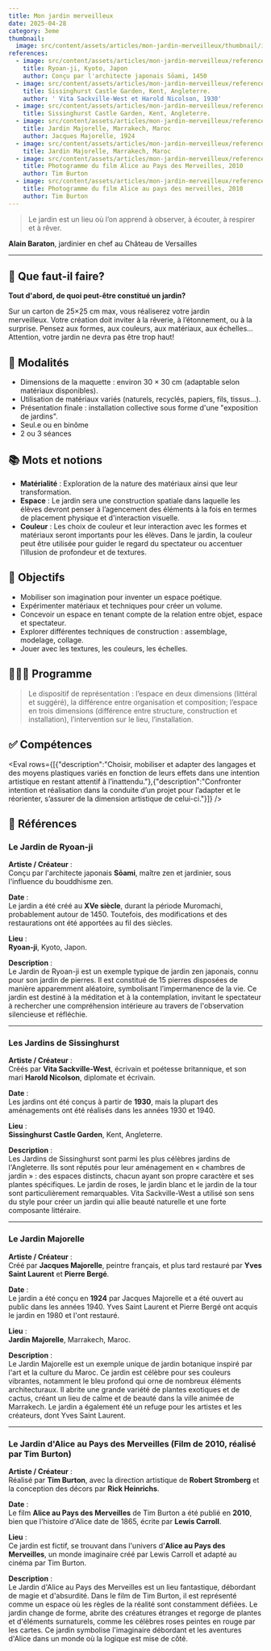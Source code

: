 ```yaml
---
title: Mon jardin merveilleux
date: 2025-04-28
category: 3eme
thumbnail:
  image: src/content/assets/articles/mon-jardin-merveilleux/thumbnail/image.jpeg
references:
  - image: src/content/assets/articles/mon-jardin-merveilleux/references/0/image.jpeg
    title: Ryoan-ji, Kyoto, Japon
    author: Conçu par l'architecte japonais Sōami, 1450
  - image: src/content/assets/articles/mon-jardin-merveilleux/references/1/image.jpeg
    title: Sissinghurst Castle Garden, Kent, Angleterre.
    author: ' Vita Sackville-West et Harold Nicolson, 1930'
  - image: src/content/assets/articles/mon-jardin-merveilleux/references/2/image.jpeg
    title: Sissinghurst Castle Garden, Kent, Angleterre.
  - image: src/content/assets/articles/mon-jardin-merveilleux/references/3/image.jpeg
    title: Jardin Majorelle, Marrakech, Maroc
    author: Jacques Majorelle, 1924
  - image: src/content/assets/articles/mon-jardin-merveilleux/references/4/image.jpeg
    title: Jardin Majorelle, Marrakech, Maroc
  - image: src/content/assets/articles/mon-jardin-merveilleux/references/5/image.jpeg
    title: Photogramme du film Alice au Pays des Merveilles, 2010
    author: Tim Burton
  - image: src/content/assets/articles/mon-jardin-merveilleux/references/6/image.jpg
    title: Photogramme du film Alice au pays des merveilles, 2010
    author: Tim Burton
---
```

> Le jardin est un lieu où l’on apprend à observer, à écouter, à respirer et à rêver.

&#x20;**Alain Baraton**, jardinier en chef au Château de Versailles

---

## **🤨 Que faut-il faire?**

**Tout d'abord, de quoi peut-être constitué un jardin?**&#x20;

Sur un carton de 25×25 cm max, vous réaliserez votre jardin merveilleux. Votre création doit inviter à la rêverie, à l’étonnement, ou à la surprise. Pensez aux formes, aux couleurs, aux matériaux, aux échelles… Attention, votre jardin ne devra pas être trop haut!

## **🧐 Modalités**

* Dimensions de la maquette : environ 30 × 30 cm (adaptable selon matériaux disponibles).
* Utilisation de matériaux variés (naturels, recyclés, papiers, fils, tissus...).
* Présentation finale : installation collective sous forme d'une "exposition de jardins".
* Seul.e ou en binôme 
* 2 ou 3 séances

## **📚 Mots et notions**

* **Matérialité** : Exploration de la nature des matériaux ainsi que leur transformation.
* **Espace** : Le jardin sera une construction spatiale dans laquelle les élèves devront penser à l’agencement des éléments à la fois en termes de placement physique et d'interaction visuelle.
* **Couleur** : Les choix de couleur et leur interaction avec les formes et matériaux seront importants pour les élèves. Dans le jardin, la couleur peut être utilisée pour guider le regard du spectateur ou accentuer l’illusion de profondeur et de textures.

## 🏁 Objectifs

* Mobiliser son imagination pour inventer un espace poétique.
* Expérimenter matériaux et techniques pour créer un volume.
* Concevoir un espace en tenant compte de la relation entre objet, espace et spectateur.
* Explorer différentes techniques de construction : assemblage, modelage, collage.
* Jouer avec les textures, les couleurs, les échelles.

## 👩🏼‍🏫 Programme

> Le dispositif de représentation : l’espace en deux dimensions (littéral et suggéré), la différence entre organisation et composition; l’espace en trois dimensions (différence entre structure, construction et installation), l’intervention sur le lieu, l’installation.

## ✅ Compétences

<Eval rows={[{"description":"Choisir, mobiliser et adapter des langages et des moyens plastiques variés en fonction de leurs effets dans une intention artistique en restant attentif à l’inattendu."},{"description":"Confronter intention et réalisation dans la conduite d’un projet pour l’adapter et le réorienter, s’assurer de la dimension artistique de celui-ci."}]} />

## 👀 Références

### **Le Jardin de Ryoan-ji**

**Artiste / Créateur** :\
Conçu par l'architecte japonais **Sōami**, maître zen et jardinier, sous l'influence du bouddhisme zen.

**Date** :\
Le jardin a été créé au **XVe siècle**, durant la période Muromachi, probablement autour de 1450. Toutefois, des modifications et des restaurations ont été apportées au fil des siècles.

**Lieu** :\
**Ryoan-ji**, Kyoto, Japon.

**Description** :\
Le Jardin de Ryoan-ji est un exemple typique de jardin zen japonais, connu pour son jardin de pierres. Il est constitué de 15 pierres disposées de manière apparemment aléatoire, symbolisant l’impermanence de la vie. Ce jardin est destiné à la méditation et à la contemplation, invitant le spectateur à rechercher une compréhension intérieure au travers de l'observation silencieuse et réfléchie.

---

### **Les Jardins de Sissinghurst**

**Artiste / Créateur** :\
Créés par **Vita Sackville-West**, écrivain et poétesse britannique, et son mari **Harold Nicolson**, diplomate et écrivain.

**Date** :\
Les jardins ont été conçus à partir de **1930**, mais la plupart des aménagements ont été réalisés dans les années 1930 et 1940.

**Lieu** :\
**Sissinghurst Castle Garden**, Kent, Angleterre.

**Description** :\
Les Jardins de Sissinghurst sont parmi les plus célèbres jardins de l'Angleterre. Ils sont réputés pour leur aménagement en « chambres de jardin » : des espaces distincts, chacun ayant son propre caractère et ses plantes spécifiques. Le jardin de roses, le jardin blanc et le jardin de la tour sont particulièrement remarquables. Vita Sackville-West a utilisé son sens du style pour créer un jardin qui allie beauté naturelle et une forte composante littéraire.

---

### **Le Jardin Majorelle**

**Artiste / Créateur** :\
Créé par **Jacques Majorelle**, peintre français, et plus tard restauré par **Yves Saint Laurent** et **Pierre Bergé**.

**Date** :\
Le jardin a été conçu en **1924** par Jacques Majorelle et a été ouvert au public dans les années 1940. Yves Saint Laurent et Pierre Bergé ont acquis le jardin en 1980 et l'ont restauré.

**Lieu** :\
**Jardin Majorelle**, Marrakech, Maroc.

**Description** :\
Le Jardin Majorelle est un exemple unique de jardin botanique inspiré par l'art et la culture du Maroc. Ce jardin est célèbre pour ses couleurs vibrantes, notamment le bleu profond qui orne de nombreux éléments architecturaux. Il abrite une grande variété de plantes exotiques et de cactus, créant un lieu de calme et de beauté dans la ville animée de Marrakech. Le jardin a également été un refuge pour les artistes et les créateurs, dont Yves Saint Laurent.

---

### **Le Jardin d'Alice au Pays des Merveilles** (Film de 2010, réalisé par Tim Burton)

**Artiste / Créateur** :\
Réalisé par **Tim Burton**, avec la direction artistique de **Robert Stromberg** et la conception des décors par **Rick Heinrichs**.

**Date** :\
Le film **Alice au Pays des Merveilles** de Tim Burton a été publié en **2010**, bien que l'histoire d'Alice date de 1865, écrite par **Lewis Carroll**.

**Lieu** :\
Ce jardin est fictif, se trouvant dans l'univers d'**Alice au Pays des Merveilles**, un monde imaginaire créé par Lewis Carroll et adapté au cinéma par Tim Burton.

**Description** :\
Le Jardin d'Alice au Pays des Merveilles est un lieu fantastique, débordant de magie et d'absurdité. Dans le film de Tim Burton, il est représenté comme un espace où les règles de la réalité sont constamment défiées. Le jardin change de forme, abrite des créatures étranges et regorge de plantes et d'éléments surnaturels, comme les célèbres roses peintes en rouge par les cartes. Ce jardin symbolise l'imaginaire débordant et les aventures d'Alice dans un monde où la logique est mise de côté.
